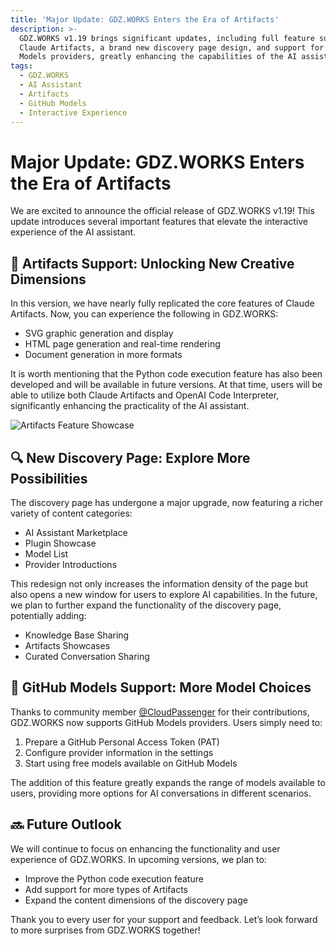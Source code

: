 ```yaml
---
title: 'Major Update: GDZ.WORKS Enters the Era of Artifacts'
description: >-
  GDZ.WORKS v1.19 brings significant updates, including full feature support for
  Claude Artifacts, a brand new discovery page design, and support for GitHub
  Models providers, greatly enhancing the capabilities of the AI assistant.
tags:
  - GDZ.WORKS
  - AI Assistant
  - Artifacts
  - GitHub Models
  - Interactive Experience
---
```


# Major Update: GDZ.WORKS Enters the Era of Artifacts

We are excited to announce the official release of GDZ.WORKS v1.19! This update introduces several important features that elevate the interactive experience of the AI assistant.

## 🎨 Artifacts Support: Unlocking New Creative Dimensions

In this version, we have nearly fully replicated the core features of Claude Artifacts. Now, you can experience the following in GDZ.WORKS:

- SVG graphic generation and display
- HTML page generation and real-time rendering
- Document generation in more formats

It is worth mentioning that the Python code execution feature has also been developed and will be available in future versions. At that time, users will be able to utilize both Claude Artifacts and OpenAI Code Interpreter, significantly enhancing the practicality of the AI assistant.

![Artifacts Feature Showcase](https://github.com/user-attachments/assets/639ed70b-abc5-476f-9eb0-10c739e5a115)

## 🔍 New Discovery Page: Explore More Possibilities

The discovery page has undergone a major upgrade, now featuring a richer variety of content categories:

- AI Assistant Marketplace
- Plugin Showcase
- Model List
- Provider Introductions

This redesign not only increases the information density of the page but also opens a new window for users to explore AI capabilities. In the future, we plan to further expand the functionality of the discovery page, potentially adding:

- Knowledge Base Sharing
- Artifacts Showcases
- Curated Conversation Sharing

## 🚀 GitHub Models Support: More Model Choices

Thanks to community member [@CloudPassenger](https://github.com/CloudPassenger) for their contributions, GDZ.WORKS now supports GitHub Models providers. Users simply need to:

1. Prepare a GitHub Personal Access Token (PAT)
2. Configure provider information in the settings
3. Start using free models available on GitHub Models

The addition of this feature greatly expands the range of models available to users, providing more options for AI conversations in different scenarios.

## 🔜 Future Outlook

We will continue to focus on enhancing the functionality and user experience of GDZ.WORKS. In upcoming versions, we plan to:

- Improve the Python code execution feature
- Add support for more types of Artifacts
- Expand the content dimensions of the discovery page

Thank you to every user for your support and feedback. Let’s look forward to more surprises from GDZ.WORKS together!
